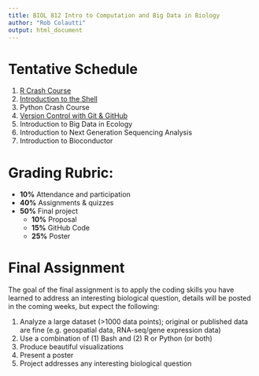 ```yaml
---
title: BIOL 812 Intro to Computation and Big Data in Biology
author: "Rob Colautti"
output: html_document
---
```


# Tentative Schedule

1. [R Crash Course](./RCrashCourse/1_fundamentals.html)
2. [Introduction to the Shell](http://swcarpentry.github.io/shell-novice/)
3. Python Crash Course
4. [Version Control with Git & GitHub](http://swcarpentry.github.io/git-novice/)
5. Introduction to Big Data in Ecology
6. Introduction to Next Generation Sequencing Analysis
7. Introduction to Bioconductor

# Grading Rubric:

  * __10%__ Attendance and participation
  * __40%__ Assignments & quizzes
  * __50%__ Final project
    + __10%__ Proposal
    + __15%__ GitHub Code
    + __25%__ Poster
    
# Final Assignment

The goal of the final assignment is to apply the coding skills you have learned to address an interesting biological question, details will be posted in the coming weeks, but expect the following:

1. Analyze a large dataset (>1000 data points); original or published data are fine (e.g. geospatial data, RNA-seq/gene expression data)
2. Use a combination of (1) Bash and (2) R or Python (or both)
3. Produce beautiful visualizations
4. Present a poster
5. Project addresses any interesting biological question